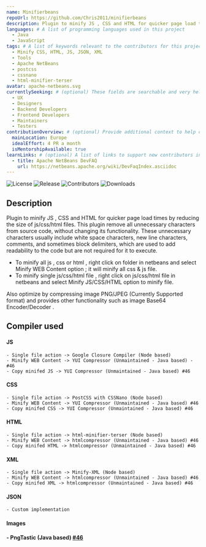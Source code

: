 ```yaml
---
name: Minifierbeans
repoUrl: https://github.com/Chris2011/minifierbeans
description: Plugin to minify JS , CSS and HTML for quicker page load times by reducing the size of js/css/html files.
languages: # A list of programming languages used in this project
  - Java
  - JavaScript
tags: # A list of keywords relevant to the contributors for this project
  - Minify CSS, HTML, JS, JSON, XML
  - Tools
  - Apache NetBeans
  - postcss
  - cssnano
  - html-minifier-terser
avatar: apache-netbeans.svg
currentlySeeking: # (optional) These fields are searchable and very helpful for contributors to match well with your project
  - UX
  - Designers
  - Backend Developers
  - Frontend Developers
  - Maintainers
  - Testers
contributionOverview: # (optional) Provide additional context to help contributors match well with your project
  mainLocation: Europe
  idealEffort: 4 PR a month
  isMentorshipAvailable: true
learnLinks: # (optional) A list of links to support new contributors in learning about your project and tech stack and culture / community
  - title: Apache NetBeans DevFAQ
    url: https://netbeans.apache.org/wiki/DevFaqIndex.asciidoc
---
```


<!-- Divide your content into sections using our handy shortcodes. Each section is optional -->

<Overview>

![License](https://img.shields.io/github/license/Chris2011/minifierbeans.svg)
![Release](https://img.shields.io/github/release/Chris2011/minifierbeans.svg)
![Contributors](https://img.shields.io/github/contributors/chris2011/minifierbeans.svg)
![Downloads](https://img.shields.io/github/downloads/chris2011/minifierbeans/total.svg)


## Description

Plugin to minify JS , CSS and HTML for quicker page load times by reducing the size of js/css/html files.
This plugin remove all unnecessary characters from source code, without changing its functionality. These unnecessary characters usually include white space characters, new line characters, comments, and sometimes block delimiters, which are used to add readability to the code but are not required for it to execute.

- To minify all js , css or html , right click on folder in netbeans and select Minify WEB Content option ; it will minify all css & js file.
- To minify single js/css/html file , right click on js/css/html file in netbeans and select Minify JS/CSS/HTML option to minify file.

Also optimize by compressing image PNG/JPEG (Currently Supported format) and provides other functionality such as image Base64 Encoder/Decoder .


## Compiler used

#### JS
    - Single file action -> Google Closure Compiler (Node based)
    - Minify WEB Content -> YUI Compressor (Unmaintained - Java based) - #46
    - Copy minifed JS -> YUI Compressor (Unmaintained - Java based) #46
#### CSS
    - Single file action -> PostCSS with CSSNano (Node based)
    - Minify WEB Content -> YUI Compressor (Unmaintained - Java based) #46
    - Copy minifed CSS -> YUI Compressor (Unmaintained - Java based) #46
#### HTML
    - Single file action -> html-minifier-terser (Node based)
    - Minify WEB Content -> htmlcompressor (Unmaintained - Java based) #46
    - Copy minifed HTML -> htmlcompressor (Unmaintained - Java based) #46
#### XML
    - Single file action -> Minify-XML (Node based)
    - Minify WEB Content -> htmlcompressor (Unmaintained - Java based) #46
    - Copy minifed XML -> htmlcompressor (Unmaintained - Java based) #46
#### JSON
    - Custom implementation
#### Images
#### - PngTastic (Java based) [#46](https://github.com/Chris2011/minifierbeans/issues/46)
</Overview>